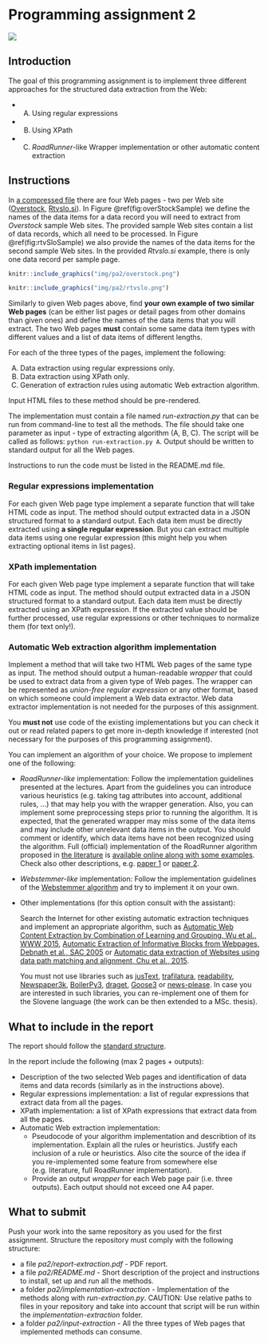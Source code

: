 # Programming assignment 2 {#PA2}

<img src="img/book/spider-01.png" />

## Introduction

The goal of this programming assignment is to implement three different approaches for the structured data extraction from the Web:

* (A) Using regular expressions
* (B) Using XPath
* (C) *RoadRunner*-like Wrapper implementation or other automatic content extraction

## Instructions

In [a compressed file](data/pa2/WebPages.zip) there are four Web pages - two per Web site ([Overstock](https://www.overstock.com/), [Rtvslo.si](https://www.rtvslo.si/)). In Figure \@ref(fig:overStockSample) we define the names of the data items for a data record you will need to extract from *Overstock* sample Web sites. The provided sample Web sites contain a list of data records, which all need to be processed. In Figure \@ref(fig:rtvSloSample) we also provide the names of the data items for the second sample Web sites. In the provided *Rtvslo.si* example, there is only one data record per sample page.

```r
knitr::include_graphics("img/pa2/overstock.png")
```

```r
knitr::include_graphics("img/pa2/rtvslo.png")
```

Similarly to given Web pages above, find **your own example of two similar Web pages** (can be either list pages or detail pages from other domains than given ones) and define the names of the data items that you will  extract. The two Web pages **must** contain some same data item types with different values and a list of data items of different lengths. 

For each of the three types of the pages, implement the following:

(A) Data extraction using regular expressions only.
(B) Data extraction using XPath only.
(C) Generation of extraction rules using automatic Web extraction algorithm.

Input HTML files to these method should be pre-rendered.

The implementation must contain a file named *run-extraction.py* that can be run from command-line to test all the methods. The file should take one parameter as input - type of extracting algorithm (A, B, C). The script will be called as follows: `python run-extraction.py A`. Output should be written to standard output for all the Web pages.

Instructions to run the code must be listed in the README.md file. 

### Regular expressions implementation

For each given Web page type implement a separate function that will take HTML code as input. The method should output extracted data in a JSON structured format to a standard output. Each data item must be directly extracted using **a single regular expression**. But you can extract multiple data items using one regular expression (this might help you when extracting optional items in list pages). 

### XPath implementation

For each given Web page type implement a separate function that will take HTML code as input. The method should output extracted data in a JSON structured format to a standard output. Each data item must be directly extracted using an XPath expression. If the extracted value should be further processed, use regular expressions or other techniques to normalize them (for text only!).

### Automatic Web extraction algorithm implementation

Implement a method that will take two HTML Web pages of the same type as input. The method should output a human-readable *wrapper* that could be used to extract data from a given type of Web pages. The wrapper can be represented as *union-free regular expression* or any other format, based on which someone could implement a Web data extractor. Web data extractor implementation is not needed for the purposes of this assignment.

You **must not** use code of the existing implementations but you can check it out or read related papers to get more in-depth knowledge if interested (not necessary for the purposes of this programming assignment). 

You can implement an algorithm of your choice. We propose to implement one of the following:

* *RoadRunner-like* implementation:
Follow the implementation guidelines presented at the lectures. Apart from the guidelines you can introduce various heuristics (e.g. taking tag attributes into account, additional rules, ...) that may help you with the wrapper generation. Also, you can implement some preprocessing steps prior to running the algorithm. It is expected, that the generated wrapper may miss some of the data items and may include other unrelevant data items in the output. You should comment or identify, which data items have not been recognized using the algorithm. Full (official) implementation of the RoadRunner algorithm proposed in [the literature](http://www.dia.uniroma3.it/db/roadRunner/publications.html) is [available online along with some examples](http://www.dia.uniroma3.it/db/roadRunner/software.html). Check also other descriptions, e.g. [paper 1](http://vldb.org/conf/2001/P109.pdf) or [paper 2](https://link.springer.com/content/pdf/10.1007%2F3-540-46140-X_21.pdf). 

* *Webstemmer-like* implementation:
Follow the implementation guidelines of the [Webstemmer algorithm](http://www.unixuser.org/~euske/python/Webstemmer/howitworks.html) and try to implement it on your own.

* Other implementations (for this option consult with the assistant):

  Search the Internet for other existing automatic extraction techniques and implement an appropriate algorithm, such as [Automatic Web Content Extraction by Combination of Learning and Grouping, Wu et al., WWW 2015](https://dl.acm.org/doi/pdf/10.1145/2736277.2741659?casa_token=-Ju2S-ZbMfUAAAAA:UVv6AqtHeu6XS_e6bmE0F5rzDZjLcJBqXdH4uaODUXy7QbszCIzezIgZ01RlPeL581w2_PGejmSa), [Automatic Extraction of Informative Blocks from Webpages, Debnath et al., SAC 2005](http://infolab.stanford.edu/~prasen9/sac05.pdf) or [Automatic data extraction of Websites using data path matching and alignment, Chu et al., 2015](https://ieeexplore.ieee.org/document/7323006). 

  You must not use libraries such as [jusText](https://github.com/miso-belica/jusText), [trafilatura](https://github.com/adbar/trafilatura), [readability](https://github.com/mozilla/readability), [Newspaper3k](https://github.com/codelucas/newspaper/), [BoilerPy3](https://github.com/jmriebold/BoilerPy3), [draget](https://github.com/dragnet-org/dragnet), [Goose3](https://github.com/goose3/goose3) or [news-please](https://github.com/fhamborg/news-please). In case you are interested in such libraries, you can re-implement one of them for the Slovene language (the work can be then extended to a MSc. thesis).

## What to include in the report

The report should follow the [standard structure](https://fri.uni-lj.si/sl/napotki-za-pisanje-porocila).

In the report include the following (max 2 pages + outputs):

* Description of the two selected Web pages and identification of data items and data records (similarly as in the instructions above).
* Regular expressions implementation: a list of regular expressions that extract data from all the pages.
* XPath implementation: a list of XPath expressions that extract data from all the pages.
* Automatic Web extraction implementation: 
  * Pseudocode of your algorithm implementation and describtion of its implementation. Explain all the  rules or heuristics. Justify each inclusion of a rule or heuristics. Also cite the source of the idea if you re-implemented some feature from somewhere else (e.g. literature, full RoadRunner implementation).
  * Provide an output *wrapper* for each Web page pair (i.e. three outputs). Each output should not exceed one A4 paper. 

## What to submit

Push your work into the same repository as you used for the first assignment. Structure the repository must comply with the following structure:

 * a file *pa2/report-extraction.pdf* - PDF report.
 * a file *pa2/README.md* - Short description of the project and instructions to install, set up and run all the methods.
 * a folder *pa2/implementation-extraction* - Implementation of the methods along with *run-extraction.py*. CAUTION: Use relative paths to files in your repository and take into account that script will be run within the *implementation-extraction* folder.
 * a folder *pa2/input-extraction* - All the three types of Web pages that implemented methods can consume.

<!-- 
## Grading schema

All the submissions will be graded semi-automatically by the assistant. Plagiarism check will be run across all the submissions. Grading will begin after the last late submission day. The submission time will be selected as the last commit time in the repository. 

The maximum score of 100 will consist of the following (tentative grading schema):

Points | Item
------ | ----
10 | Selection of two similar Web pages
20 | Regular expressions and XPath implementation
30 | Automatic Web extraction implementation and description
30 | Reproducibility of your work (10 points per method)
10 | Submission compliance (report, readme instructions, repository structure)

Selected groups will need to defend their work during the lab hours. If a group does not agree with their achieved score, it will be able to "negotiate"/defend their programming assignment submission.
-->

